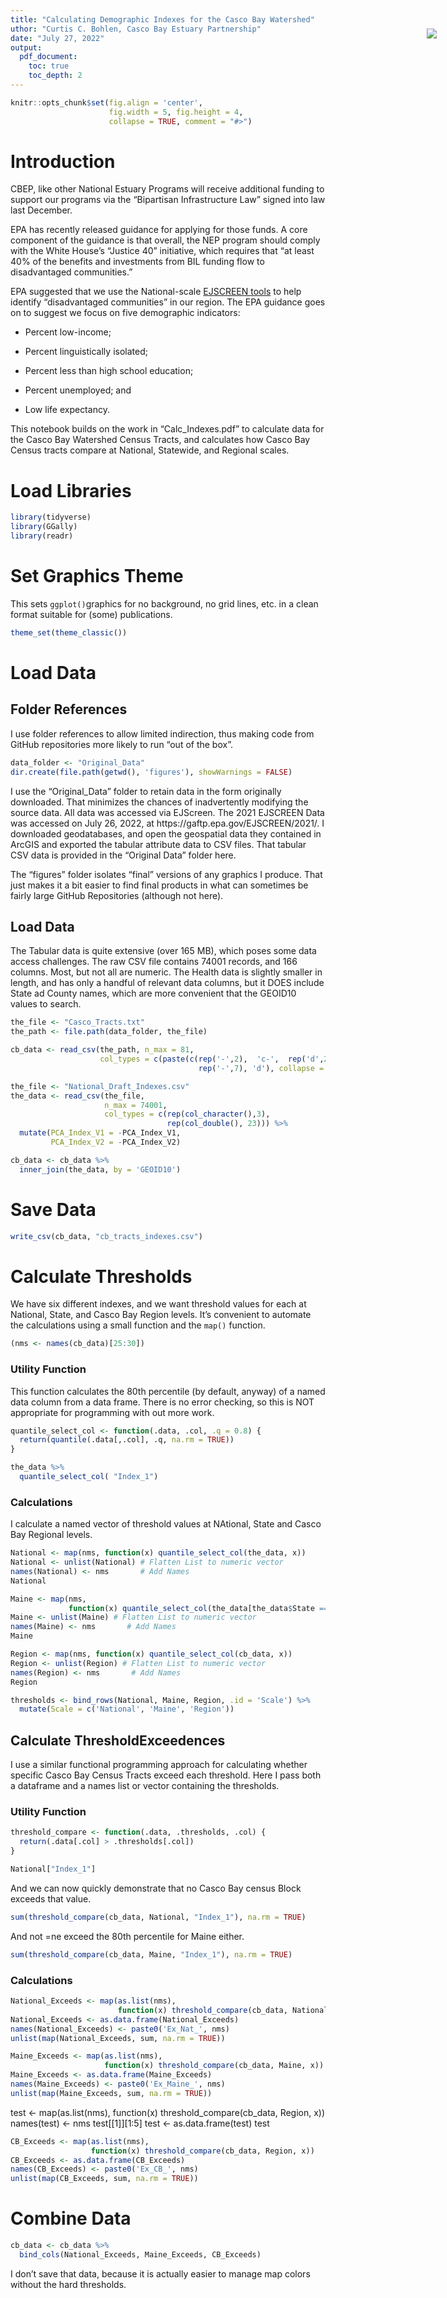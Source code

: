 ```yaml
---
title: "Calculating Demographic Indexes for the Casco Bay Watershed"
uthor: "Curtis C. Bohlen, Casco Bay Estuary Partnership"
date: "July 27, 2022"
output:
  pdf_document:
    toc: true
    toc_depth: 2
---
```


<img
    src="https://www.cascobayestuary.org/wp-content/uploads/2014/04/logo_sm.jpg"
    style="position:absolute;top:100px;right:50px;" />

```r
knitr::opts_chunk$set(fig.align = 'center',
                      fig.width = 5, fig.height = 4,
                      collapse = TRUE, comment = "#>")
```

# Introduction
CBEP, like other National Estuary Programs will receive additional funding to
support our programs via the "Bipartisan Infrastructure Law" signed into law 
last December.

EPA has recently released guidance for applying for those funds.  A core 
component of the guidance is that overall, the NEP program should comply with 
the White House's "Justice 40" initiative, which requires that "at least 40% of 
the benefits and investments from BIL funding flow to disadvantaged 
communities."

EPA suggested that we use the National-scale 
[EJSCREEN tools](https://www.epa.gov/ejscreen) to help identify "disadvantaged
communities" in our region. The EPA guidance goes on to suggest we focus on 
five demographic indicators:

*  Percent low-income;  

*  Percent linguistically isolated; 

*  Percent less than high school education;  

*  Percent unemployed; and  

*  Low life expectancy.

This notebook builds on the work in "Calc_Indexes.pdf" to calculate data for the
Casco Bay Watershed Census Tracts, and calculates how Casco Bay Census tracts
compare at National, Statewide, and Regional scales.

# Load Libraries
```r
library(tidyverse)
library(GGally)
library(readr)
```

# Set Graphics Theme
This sets `ggplot()`graphics for no background, no grid lines, etc. in a clean
format suitable for (some) publications.

```r
theme_set(theme_classic())
```

# Load Data
## Folder References
I use folder references to allow limited indirection, thus making code from 
GitHub repositories more likely to run "out of the box".  

```r
data_folder <- "Original_Data"
dir.create(file.path(getwd(), 'figures'), showWarnings = FALSE)
```

I use the "Original_Data" folder to retain data in the form originally
downloaded.  That minimizes the chances of inadvertently modifying the source 
data. All data was accessed via EJScreen.  The 2021 EJSCREEN Data
was accessed on July 26, 2022, at https://gaftp.epa.gov/EJSCREEN/2021/.  I 
downloaded geodatabases, and open the geospatial data they contained in ArcGIS
and exported the tabular attribute data to CSV files.  That tabular CSV data is 
provided in the "Original Data" folder here.

The "figures" folder isolates "final" versions of any graphics I produce.  That
just makes it a bit easier to find  final products in what can sometimes be 
fairly large GitHub Repositories (although not here).

## Load Data
The Tabular data is quite extensive (over 165 MB), which poses some data access
challenges.  The raw CSV file contains 74001 records, and 166 columns.  Most,
but not all are numeric.  The Health data is slightly smaller in length, and has 
only a handful of relevant data columns, but it DOES include State ad County 
names, which are more convenient that the GEOID10 values to search.


```r
the_file <- "Casco_Tracts.txt"
the_path <- file.path(data_folder, the_file)

cb_data <- read_csv(the_path, n_max = 81,
                    col_types = c(paste(c(rep('-',2),  'c-',  rep('d',2),
                                          rep('-',7), 'd'), collapse = '')))

the_file <- "National_Draft_Indexes.csv"
the_data <- read_csv(the_file,
                     n_max = 74001,
                     col_types = c(rep(col_character(),3), 
                                   rep(col_double(), 23))) %>%
  mutate(PCA_Index_V1 = -PCA_Index_V1,
         PCA_Index_V2 = -PCA_Index_V2)
```

```r
cb_data <- cb_data %>%
  inner_join(the_data, by = 'GEOID10')
```

# Save Data
```r
write_csv(cb_data, "cb_tracts_indexes.csv")
```

# Calculate Thresholds
We have six different indexes, and we want threshold values for each at 
National, State, and Casco Bay Region levels.  It's convenient to automate
the calculations using a small function and the `map()` function.

```r
(nms <- names(cb_data)[25:30])
```
### Utility Function
This function calculates the 80th percentile (by default, anyway) of a named
data column from a data frame.  There is no error checking, so this is NOT
appropriate for programming with out more work.

```r
quantile_select_col <- function(.data, .col, .q = 0.8) {
  return(quantile(.data[,.col], .q, na.rm = TRUE))
}

the_data %>%
  quantile_select_col( "Index_1")
```
### Calculations
I calculate a named vector of threshold values at NAtional, State and Casco
Bay Regional levels.

```r
National <- map(nms, function(x) quantile_select_col(the_data, x))
National <- unlist(National) # Flatten List to numeric vector
names(National) <- nms       # Add Names
National
```

```r
Maine <- map(nms, 
             function(x) quantile_select_col(the_data[the_data$State == 'Maine',], x))
Maine <- unlist(Maine) # Flatten List to numeric vector
names(Maine) <- nms       # Add Names
Maine
```

```r
Region <- map(nms, function(x) quantile_select_col(cb_data, x))
Region <- unlist(Region) # Flatten List to numeric vector
names(Region) <- nms       # Add Names
Region
```

```r
thresholds <- bind_rows(National, Maine, Region, .id = 'Scale') %>%
  mutate(Scale = c('National', 'Maine', 'Region'))
```


## Calculate ThresholdExceedences
I use a similar functional programming approach for calculating whether specific
Casco Bay Census Tracts exceed each threshold.  Here I pass both a dataframe
and a names list or vector containing the thresholds. 

### Utility Function
```r
threshold_compare <- function(.data, .thresholds, .col) {
  return(.data[.col] > .thresholds[.col])
}
```

```r
National["Index_1"]
```
And we can now quickly demonstrate that no Casco Bay census Block exceeds that 
value.

```r
sum(threshold_compare(cb_data, National, "Index_1"), na.rm = TRUE)
```
And not =ne exceed the 80th percentile for Maine either.
```r
sum(threshold_compare(cb_data, Maine, "Index_1"), na.rm = TRUE)
```
### Calculations
```r
National_Exceeds <- map(as.list(nms), 
                        function(x) threshold_compare(cb_data, National, x))
National_Exceeds <- as.data.frame(National_Exceeds)
names(National_Exceeds) <- paste0('Ex_Nat_', nms)
unlist(map(National_Exceeds, sum, na.rm = TRUE))
```

```r
Maine_Exceeds <- map(as.list(nms), 
                     function(x) threshold_compare(cb_data, Maine, x))
Maine_Exceeds <- as.data.frame(Maine_Exceeds)
names(Maine_Exceeds) <- paste0('Ex_Maine_', nms)
unlist(map(Maine_Exceeds, sum, na.rm = TRUE))
```

test <- map(as.list(nms), function(x) threshold_compare(cb_data, Region, x))
names(test) <- nms
test[[1]][1:5]
test <- as.data.frame(test)
test

```r
CB_Exceeds <- map(as.list(nms), 
                  function(x) threshold_compare(cb_data, Region, x))
CB_Exceeds <- as.data.frame(CB_Exceeds)
names(CB_Exceeds) <- paste0('Ex_CB_', nms)
unlist(map(CB_Exceeds, sum, na.rm = TRUE))
```

# Combine Data
```r
cb_data <- cb_data %>%
  bind_cols(National_Exceeds, Maine_Exceeds, CB_Exceeds)
```

I don't save that data, because it is actually easier to manage map colors 
without the hard thresholds.
